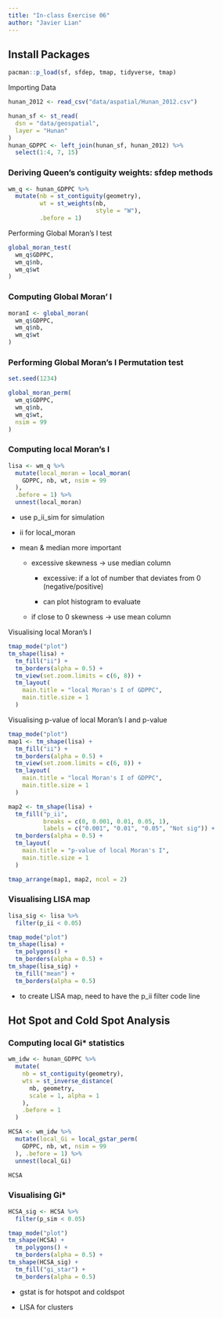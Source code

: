 ```yaml
---
title: "In-class Exercise 06"
author: "Javier Lian"
---
```


## Install Packages

```r
pacman::p_load(sf, sfdep, tmap, tidyverse, tmap)
```

Importing Data

```r
hunan_2012 <- read_csv("data/aspatial/Hunan_2012.csv")
```

```r
hunan_sf <- st_read(
  dsn = "data/geospatial",
  layer = "Hunan"
)
hunan_GDPPC <- left_join(hunan_sf, hunan_2012) %>%
  select(1:4, 7, 15)
```

### Deriving Queen's contiguity weights: sfdep methods 

```r
wm_q <- hunan_GDPPC %>%
  mutate(nb = st_contiguity(geometry),
         wt = st_weights(nb,
                         style = "W"),
         .before = 1)
```

Performing Global Moran's I test

```r
global_moran_test(
  wm_q$GDPPC,
  wm_q$nb,
  wm_q$wt
)
```

### Computing Global Moran' I

```r
moranI <- global_moran(
  wm_q$GDPPC,
  wm_q$nb,
  wm_q$wt
)
```

### Performing Global Moran's I Permutation test

```r
set.seed(1234)
```

```r
global_moran_perm(
  wm_q$GDPPC,
  wm_q$nb,
  wm_q$wt,
  nsim = 99
)
```

### Computing local Moran's I

```r
lisa <- wm_q %>%
  mutate(local_moran = local_moran(
    GDPPC, nb, wt, nsim = 99
  ),
  .before = 1) %>%
  unnest(local_moran)
```

-   use p_ii_sim for simulation

-   ii for local_moran

-   mean & median more important

    -   excessive skewness -\> use median column

        -   excessive: if a lot of number that deviates from 0 (negative/positive)

        -   can plot histogram to evaluate

    -   if close to 0 skewness -\> use mean column

Visualising local Moran's I

```r
tmap_mode("plot")
tm_shape(lisa) +
  tm_fill("ii") +
  tm_borders(alpha = 0.5) +
  tm_view(set.zoom.limits = c(6, 8)) +
  tm_layout(
    main.title = "local Moran's I of GDPPC",
    main.title.size = 1
  )
```

Visualising p-value of local Moran's I and p-value

```r
tmap_mode("plot")
map1 <- tm_shape(lisa) +
  tm_fill("ii") +
  tm_borders(alpha = 0.5) +
  tm_view(set.zoom.limits = c(6, 8)) +
  tm_layout(
    main.title = "local Moran's I of GDPPC",
    main.title.size = 1
  )

map2 <- tm_shape(lisa) +
  tm_fill("p_ii",
          breaks = c(0, 0.001, 0.01, 0.05, 1),
          labels = c("0.001", "0.01", "0.05", "Not sig")) +
  tm_borders(alpha = 0.5) +
  tm_layout(
    main.title = "p-value of local Moran's I",
    main.title.size = 1
  )

tmap_arrange(map1, map2, ncol = 2)
```

### Visualising LISA map

```r
lisa_sig <- lisa %>%
  filter(p_ii < 0.05)

tmap_mode("plot")
tm_shape(lisa) +
  tm_polygons() +
  tm_borders(alpha = 0.5) +
tm_shape(lisa_sig) +
  tm_fill("mean") +
  tm_borders(alpha = 0.5)
```

-   to create LISA map, need to have the p_ii filter code line

## Hot Spot and Cold Spot Analysis

### Computing local Gi\* statistics

```r
wm_idw <- hunan_GDPPC %>%
  mutate(
    nb = st_contiguity(geometry),
    wts = st_inverse_distance(
      nb, geometry,
      scale = 1, alpha = 1
    ),
    .before = 1
  )
```

```r
HCSA <- wm_idw %>%
  mutate(local_Gi = local_gstar_perm(
    GDPPC, nb, wt, nsim = 99
  ), .before = 1) %>%
  unnest(local_Gi)

HCSA
```

### Visualising Gi\*

```r
HCSA_sig <- HCSA %>%
  filter(p_sim < 0.05)

tmap_mode("plot")
tm_shape(HCSA) +
  tm_polygons() +
  tm_borders(alpha = 0.5) +
tm_shape(HCSA_sig) +
  tm_fill("gi_star") +
  tm_borders(alpha = 0.5)
```

-   gstat is for hotspot and coldspot

-   LISA for clusters
